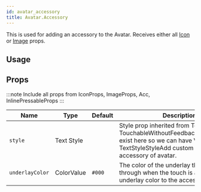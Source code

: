 ```yaml
---
id: avatar_accessory
title: Avatar.Accessory
---
```



This is used for adding an accessory to the Avatar.
Receives either all [Icon](icon#props) or [Image](image#props) props.

## Usage

## Props

:::note
Include all props from IconProps, ImageProps, Acc, InlinePressableProps
:::

<div class='table-responsive'>

| Name            | Type       | Default | Description                                                                                                                                                                        |
| --------------- | ---------- | ------- | ---------------------------------------------------------------------------------------------------------------------------------------------------------------------------------- |
| `style`         | Text Style |         | Style prop inherited from TextProps and TouchableWithoutFeedbackPropertiesOnly exist here so we can have ViewStyle or TextStyleStyleAdd custom styling to the accessory of avatar. |
| `underlayColor` | ColorValue | `#000`  | The color of the underlay that will show through when the touch is active.Add underlay color to the accessory of avatar.                                                           |

</div>
